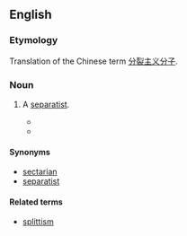 ==English==
===Etymology===

Translation of the Chinese term [[分裂主义分子]].

===Noun===
{{en-noun}}

#{{context|China|Korea|pejorative}} A [[separatist]].
#*{{quote-book|1974|[[w:Kim Il Sung|Kim Il Sung]]|Answers to the Questions Raised by Secretary-general of Peru-Korea Institute of Culture and Friendship|url=http://books.google.com/books?id=G4keAAAAMAAJ|page=7|
passage=Our Party and the Government of the Republic have till now done all they can to check and frustrate the colonial enslavement policy of US imperialism towards Korea and the nation-splitting manoeuvres of the domestic and foreign '''splittists''' and achieve the independent, peaceful reunification of the country. }}
#*{{quote-book|2001|John Derbyshire|Fire From the Sun|page=21|
passage="Trouble.  I'll tell you frankly, little Han, we have a lot of '''splittists''' here. You know what I mean by a '''splittist'''?"  ¶ "Of course. People who want to split the Motherland."}}

====Synonyms====
*[[sectarian]]
*[[separatist]]

====Related terms====
*[[splittism]]